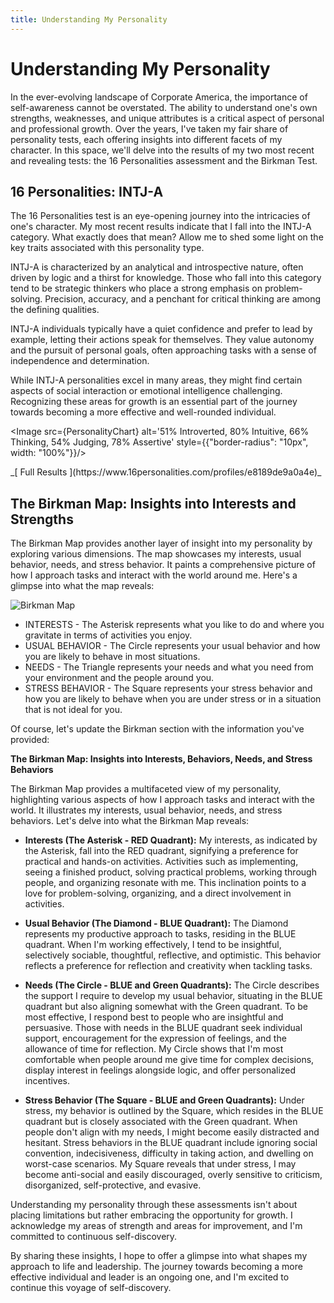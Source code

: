 ---
title: Understanding My Personality
---


# Understanding My Personality

In the ever-evolving landscape of Corporate America, the importance of self-awareness cannot be overstated. The ability to understand one's own strengths, weaknesses, and unique attributes is a critical aspect of personal and professional growth. Over the years, I've taken my fair share of personality tests, each offering insights into different facets of my character. In this space, we'll delve into the results of my two most recent and revealing tests: the 16 Personalities assessment and the Birkman Test.

## 16 Personalities: INTJ-A
The 16 Personalities test is an eye-opening journey into the intricacies of one's character. My most recent results indicate that I fall into the INTJ-A category. What exactly does that mean? Allow me to shed some light on the key traits associated with this personality type.

INTJ-A is characterized by an analytical and introspective nature, often driven by logic and a thirst for knowledge. Those who fall into this category tend to be strategic thinkers who place a strong emphasis on problem-solving. Precision, accuracy, and a penchant for critical thinking are among the defining qualities.

INTJ-A individuals typically have a quiet confidence and prefer to lead by example, letting their actions speak for themselves. They value autonomy and the pursuit of personal goals, often approaching tasks with a sense of independence and determination.

While INTJ-A personalities excel in many areas, they might find certain aspects of social interaction or emotional intelligence challenging. Recognizing these areas for growth is an essential part of the journey towards becoming a more effective and well-rounded individual.

<Image src={PersonalityChart} alt='51% Introverted, 80% Intuitive, 66% Thinking, 54% Judging, 78% Assertive' style={{"border-radius": "10px", width: "100%"}}/>
<p style={{"text-align": "right"}}>_[ Full Results ](https://www.16personalities.com/profiles/e8189de9a0a4e)_</p>

## The Birkman Map: Insights into Interests and Strengths

The Birkman Map provides another layer of insight into my personality by exploring various dimensions. The map showcases my interests, usual behavior, needs, and stress behavior. It paints a comprehensive picture of how I approach tasks and interact with the world around me. Here's a glimpse into what the map reveals:

<div style={{
  "display": "flex",
  "justify-content": "center",
  "align-items": "center",
  "flex-wrap": "wrap",
  "margin": "20px 0"
}}>
  <Image src={BirkmanMap} alt='Birkman Map' style={{"border-radius": "10px"}}/>
  <ul style={{
    "margin-left": "20px",
    "list-style-type": "none",
    "font-size": "0.8rem",
    "flex-basis": "min(25rem, 100%)"
  }}>
  <li> INTERESTS - The Asterisk represents what you like to do and where you gravitate in terms of activities you enjoy.</li>
  <li>USUAL BEHAVIOR - The Circle represents your usual behavior and how you are likely to behave in most situations.</li>
  <li>NEEDS - The Triangle represents your needs and what you need from your environment and the people around you.</li>
  <li>STRESS BEHAVIOR - The Square represents your stress behavior and how you are likely to behave when you are under stress or in a situation that is not ideal for you.</li>
  </ul>
</div>

Of course, let's update the Birkman section with the information you've provided:

**The Birkman Map: Insights into Interests, Behaviors, Needs, and Stress Behaviors**

The Birkman Map provides a multifaceted view of my personality, highlighting various aspects of how I approach tasks and interact with the world. It illustrates my interests, usual behavior, needs, and stress behaviors. Let's delve into what the Birkman Map reveals:

* **Interests (The Asterisk - RED Quadrant):** My interests, as indicated by the Asterisk, fall into the RED quadrant, signifying a preference for practical and hands-on activities. Activities such as implementing, seeing a finished product, solving practical problems, working through people, and organizing resonate with me. This inclination points to a love for problem-solving, organizing, and a direct involvement in activities.

* **Usual Behavior (The Diamond - BLUE Quadrant):** The Diamond represents my productive approach to tasks, residing in the BLUE quadrant. When I'm working effectively, I tend to be insightful, selectively sociable, thoughtful, reflective, and optimistic. This behavior reflects a preference for reflection and creativity when tackling tasks.

* **Needs (The Circle - BLUE and Green Quadrants):** The Circle describes the support I require to develop my usual behavior, situating in the BLUE quadrant but also aligning somewhat with the Green quadrant. To be most effective, I respond best to people who are insightful and persuasive. Those with needs in the BLUE quadrant seek individual support, encouragement for the expression of feelings, and the allowance of time for reflection. My Circle shows that I'm most comfortable when people around me give time for complex decisions, display interest in feelings alongside logic, and offer personalized incentives.

* **Stress Behavior (The Square - BLUE and Green Quadrants):** Under stress, my behavior is outlined by the Square, which resides in the BLUE quadrant but is closely associated with the Green quadrant. When people don't align with my needs, I might become easily distracted and hesitant. Stress behaviors in the BLUE quadrant include ignoring social convention, indecisiveness, difficulty in taking action, and dwelling on worst-case scenarios. My Square reveals that under stress, I may become anti-social and easily discouraged, overly sensitive to criticism, disorganized, self-protective, and evasive.

Understanding my personality through these assessments isn't about placing limitations but rather embracing the opportunity for growth. I acknowledge my areas of strength and areas for improvement, and I'm committed to continuous self-discovery.

By sharing these insights, I hope to offer a glimpse into what shapes my approach to life and leadership. The journey towards becoming a more effective individual and leader is an ongoing one, and I'm excited to continue this voyage of self-discovery.